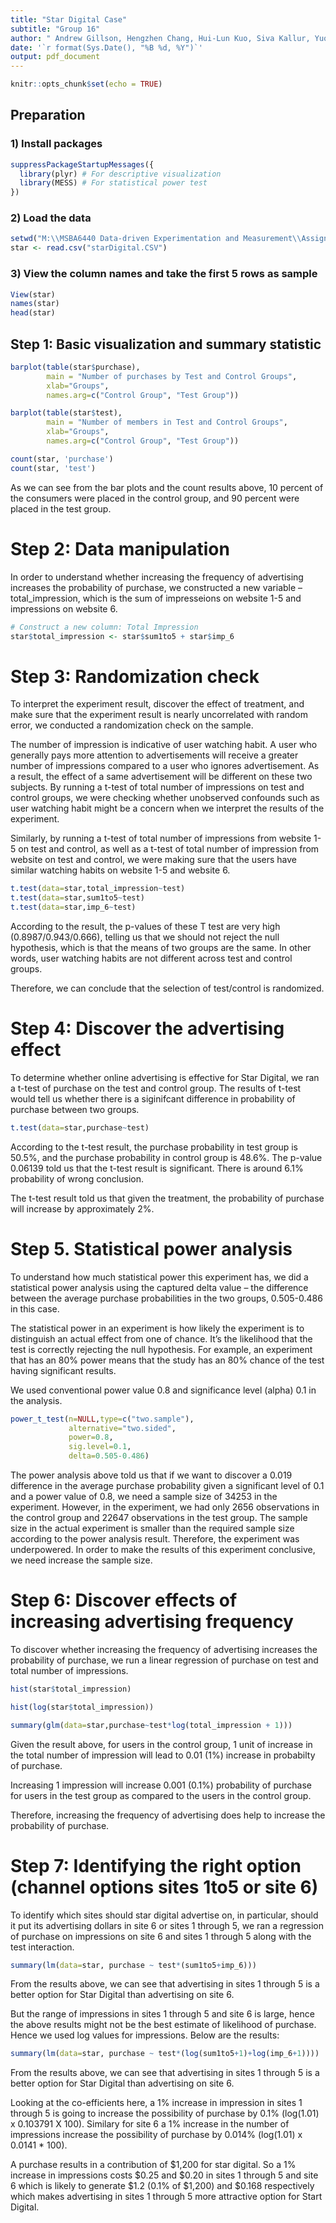 ---
title: "Star Digital Case"
subtitle: "Group 16"
author: " Andrew Gillson, Hengzhen Chang, Hui-Lun Kuo, Siva Kallur, Yuqing Zhang"
date: '`r format(Sys.Date(), "%B %d, %Y")`'
output: pdf_document
---

```{r setup, include=FALSE}
knitr::opts_chunk$set(echo = TRUE)
```

## Preparation

### 1) Install packages

```{r results='hide', message=FALSE, warning=FALSE}
suppressPackageStartupMessages({
  library(plyr) # For descriptive visualization
  library(MESS) # For statistical power test
})
```

### 2) Load the data

```{r message=FALSE, warning=FALSE}
setwd("M:\\MSBA6440 Data-driven Experimentation and Measurement\\Assignment1")
star <- read.csv("starDigital.CSV")
```

### 3) View the column names and take the first 5 rows as sample
```{r message=FALSE, warning=FALSE}
View(star)
names(star)
head(star)
```

## Step 1: Basic visualization and summary statistic
```{r message=FALSE, warning=FALSE}
barplot(table(star$purchase),
        main = "Number of purchases by Test and Control Groups",
        xlab="Groups",
        names.arg=c("Control Group", "Test Group"))

barplot(table(star$test),
        main = "Number of members in Test and Control Groups",
        xlab="Groups",
        names.arg=c("Control Group", "Test Group"))
```

```{r message=FALSE, warning=FALSE}
count(star, 'purchase')
count(star, 'test')
```

As we can see from the bar plots and the count results above, 10 percent of the consumers were placed in the control group, and 90 percent were placed in the test group.



# Step 2: Data manipulation

In order to understand whether increasing the frequency of advertising increases the probability of purchase, we constructed a new variable -- total_impression, which is the sum of impresseions on website 1-5 and impressions on website 6.

```{r message=FALSE, warning=FALSE}
# Construct a new column: Total Impression
star$total_impression <- star$sum1to5 + star$imp_6
```


# Step 3: Randomization check

To interpret the experiment result, discover the effect of treatment, and make sure that the experiment result is nearly uncorrelated with random error, we conducted a randomization check on the sample. 

The number of impression is indicative of user watching habit. A user who generally pays more attention to advertisements will receive a greater number of impressions compared to a user who ignores advertisement. As a result, the effect of a same advertisement will be different on these two subjects. By running a t-test of total number of impressions on test and control groups, we were checking whether unobserved confounds such as user watching habit might be a concern when we interpret the results of the experiment.

Similarly, by running a t-test of total number of impressions from website 1-5 on test and control, as well as a t-test of total number of impression from website on test and control, we were making sure that the users have similar watching habits on website 1-5 and website 6.

```{r message=FALSE, warning=FALSE}
t.test(data=star,total_impression~test)
t.test(data=star,sum1to5~test)
t.test(data=star,imp_6~test)
```

According to the result, the p-values of these T test are very high (0.8987/0.943/0.666), telling us that we should not reject the null hypothesis, which is that the means of two groups are the same. In other words, user watching habits are not different across test and control groups.  

Therefore, we can conclude that the selection of test/control is randomized. 



# Step 4: Discover the advertising effect

To determine whether online advertising is effective for Star Digital, we ran a t-test of purchase on the test and control group. The results of t-test would tell us whether there is a siginifcant difference in probability of purchase between two groups.

```{r message=FALSE, warning=FALSE}
t.test(data=star,purchase~test)
```

According to the t-test result, the purchase probability in test group is 50.5%, and the purchase probability in control group is 48.6%. The p-value 0.06139 told us that the t-test result is significant. There is around 6.1% probability of wrong conclusion.

The t-test result told us that given the treatment, the probability of purchase will increase by approximately 2%.



# Step 5. Statistical power analysis

To understand how much statistical power this experiment has, we did a statistical power analysis using the captured delta value -- the difference between the average purchase probabilities in the two groups, 0.505-0.486 in this case.

The statistical power in an experiment is how likely the experiment is to distinguish an actual effect from one of chance. It's the likelihood that the test is correctly rejecting the null hypothesis. For example, an experiment that has an 80% power means that the study has an 80% chance of the test having significant results.

We used conventional power value 0.8 and significance level (alpha) 0.1 in the analysis.   

```{r message=FALSE, warning=FALSE}
power_t_test(n=NULL,type=c("two.sample"),
             alternative="two.sided",
             power=0.8,
             sig.level=0.1,
             delta=0.505-0.486)
```

The power analysis above told us that if we want to discover a 0.019 difference in the average purchase probability given a significant level of 0.1 and a power value of 0.8, we need a sample size of 34253 in the experiment. However, in the experiment, we had only 2656 observations in the control group and 22647 observations in the test group. The sample size in the actual experiment is smaller than the required sample size according to the power analysis result. Therefore, the experiment was underpowered. In order to make the results of this experiment conclusive, we need increase the sample size.


# Step 6: Discover effects of increasing advertising frequency

To discover whether increasing the frequency of advertising increases the probability of purchase, we run a linear regression of purchase on test and total number of impressions.

```{r message=FALSE, warning=FALSE}
hist(star$total_impression)
```

```{r message=FALSE, warning=FALSE}
hist(log(star$total_impression))
```



```{r message=FALSE, warning=FALSE}
summary(glm(data=star,purchase~test*log(total_impression + 1)))
```

Given the result above, for users in the control group, 1 unit of increase in the total number of impression will lead to  0.01 (1%) increase in probabilty of purchase.

Increasing 1 impression will increase 0.001 (0.1%) probability of purchase for users in the test group as compared to the users in the control group.

Therefore, increasing the frequency of advertising does help to increase the probability of purchase. 



# Step 7: Identifying the right option (channel options sites 1to5 or site 6)

To identify which sites should star digital advertise on, in particular, should it put its advertising dollars in site 6 or sites 1 through 5, we ran a regression of purchase on impressions on site 6 and sites 1 through 5 along with the test interaction.

```{r}
summary(lm(data=star, purchase ~ test*(sum1to5+imp_6)))
```

From the results above, we can see that advertising in sites 1 through 5 is a better option for Star Digital than advertising on site 6.

But the range of impressions in sites 1 through 5 and site 6 is large, hence the above results might not be the best estimate of likelihood of purchase. Hence we used log values for impressions. Below are the results:


```{r}
summary(lm(data=star, purchase ~ test*(log(sum1to5+1)+log(imp_6+1))))
```

From the results above, we can see that advertising in sites 1 through 5 is a better option for Star Digital than advertising on site 6.

Looking at the co-efficients here, a 1% increase in impression in sites 1 through 5 is going to increase the possibility of purchase by 0.1% (log(1.01) x 0.103791 X 100). Similary for site 6 a 1% increase in the number of impressions increase the possibility of purchase by 0.014% (log(1.01) x 0.0141 * 100).

A purchase results in a contribution of $1,200 for star digital. So a 1% increase in impressions costs $0.25 and $0.20 in sites 1 through 5 and site 6 which is likely to generate $1.2 (0.1% of $1,200) and $0.168 respectively which makes advertising in sites 1 through 5 more attractive option for Start Digital.

